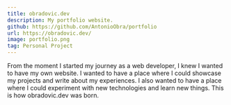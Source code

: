 ```yaml
---
title: obradovic.dev
description: My portfolio website.
github: https://github.com/AntonioObra/portfolio
url: https://obradovic.dev/
image: portfolio.png
tag: Personal Project
---
```


From the moment I started my journey as a web developer, I knew I wanted to have my own website. I wanted to have a place where I could showcase my projects and write about my experiences. I also wanted to have a place where I could experiment with new technologies and learn new things. This is how obradovic.dev was born.

